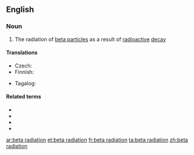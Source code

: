 ==English==

===Noun===
{{en-noun|~}}

# {{lb|en|physics}} The radiation of [[beta particle]]s as a result of [[radioactive]] [[decay]]

====Translations====
{{trans-top|radiation of beta particles}}
* Czech: {{t|cs|záření beta|n}}
* Finnish: {{t|fi|beetasäteily}}
{{trans-mid}}
* Tagalog: {{t|tl|dagilap-beta}}
{{trans-bottom}}

====Related terms====
* {{l|en|β}}
* {{l|en|beta}}
* {{l|en|beta ray}}
* {{l|en|beta particle}}

[[ar:beta radiation]]
[[et:beta radiation]]
[[fr:beta radiation]]
[[ta:beta radiation]]
[[zh:beta radiation]]